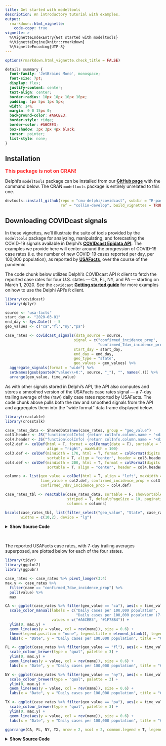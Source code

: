 ```yaml
---
title: Get started with modeltools
description: An introductory tutorial with examples.
output: 
  rmarkdown::html_vignette:
    code-copy: true
vignette: >
  %\VignetteIndexEntry{Get started with modeltools}
  %\VignetteEngine{knitr::rmarkdown}
  %\VignetteEncoding{UTF-8}
---
```


```r
options(rmarkdown.html_vignette.check_title = FALSE)
```

```css
details summary {
  font-family: 'JetBrains Mono', monospace;
  font-size: 7pt;
  display: flex;
  justify-content: center;
  text-align: center;
  border-radius: 10px 10px 10px 10px;
  padding: 1px 5px 1px 5px;
  width: 14%;
  margin: 0 0 15px 0;
  background-color: #A6CEE3;
  border-style: ridge;
  border-color: #A6CEE3;
  box-shadow: 3px 3px 4px black;
  cursor: pointer;
  list-style: none;
}
```


## Installation

<span style="color:#ff3333;"><font size="3"><b>
This package is not on CRAN!
</b></font></span>

Delphi's `modeltools` package can be installed from our 
[**GitHub page**](https://github.com/cmu-delphi/covidcast/tree/main/R-packages/modeltools)
with the command below. The CRAN `modeltools` package is entirely unrelated to 
this one. 

```r
devtools::install_github(repo = "cmu-delphi/covidcast", subdir = "R-packages/modeltools",
                         ref = "collin-develop", build_vignettes = TRUE)
```


## Downloading COVIDcast signals

In these vignettes, we'll illustrate the suite of tools provided by the 
`modeltools` package for analyzing, manipulating, and forecasting the COVID-19 
signals available in Delphi's
[**COVIDcast Epidata API**](https://cmu-delphi.github.io/delphi-epidata/api/covidcast_signals.html).
The examples we provide here will center around the progression of COVID-19 case 
rates (i.e. the number of new COVID-19 cases reported per day, per 100,000 
population), as reported by [**USAFacts**](https://usafacts.org/), over the 
course of the pandemic.

The code chunk below utilizes Delphi's COVIDcast API <tt>R</tt> client to fetch
the reported case rates for four U.S. states --- CA, FL, NY, and PA --- starting
on March 1, 2020. See the `covidcast` 
[**Getting started guide**](https://cmu-delphi.github.io/covidcast/covidcastR/articles/covidcast.html)
for more examples on how to use the Delphi API's <tt>R</tt> client.

```r
library(covidcast)
library(dplyr)

source <- "usa-facts"
start_day <- "2020-03-01"
end_day <- Sys.Date() - 5
geo_values <- c("ca","fl","ny","pa")

case_rates <- covidcast_signals(data_source = source,
                               signal = c("confirmed_incidence_prop",
                                          "confirmed_7dav_incidence_prop"),
                               start_day = start_day,
                               end_day = end_day,
                               geo_type = "state",
                               geo_values = geo_values) %>%
  aggregate_signals(format = "wide") %>%
  setNames(gsub(paste0("value\\+0:", source, "_"), "", names(.))) %>%
  arrange(geo_value, time_value)
```

As with other signals stored in Delphi's API, the API also computes and stores 
a smoothed version of the USAFacts case rates signal --- a 7-day trailing 
average of the (raw) daily case rates reported by USAFacts. The code chunk above
pulls both the raw and smoothed signals from the API and aggregates them
into the "wide format" data frame displayed below.

```r
library(reactable)
library(crosstalk)

case_rates_data <- SharedData$new(case_rates, group = "geo_value")
col3.header <- JS("function(colInfo) {return colInfo.column.name + '<div style=\"color: #999\">Cases per 100,000</div>'}")
col4.header <- JS("function(colInfo) {return colInfo.column.name + '<div style=\"color: #999\">Cases per 100,000 (smoothed)</div>'}")
col2.def <- colDef(html = T, format = colFormat(date = T), sortable = T, 
                   align = "right", maxWidth = 100)
col3.def <- colDef(minWidth = 170, html = T, format = colFormat(digits = 3), 
                   sortable = T, align = "center", header = col3.header)
col4.def <- colDef(minWidth = 200, html = T, format = colFormat(digits = 3), 
                   sortable = T, align = "center", header = col4.header )

columns <- list(geo_value = colDef(html = T, align = "left", maxWidth = 90),
                time_value = col2.def, confirmed_incidence_prop = col3.def,
                confirmed_7dav_incidence_prop = col4.def)

case_rates_tbl <- reactable(case_rates_data, sortable = F, showSortable = T, 
                            striped = T, defaultPageSize = 10, paginationType = "jump",
                            columns = columns)

bscols(case_rates_tbl, list(filter_select("geo_value", "State", case_rates_data, ~toupper(geo_value), multiple = F)),
       widths = c(10,2), device = "lg")
```
<details><summary>**Show Source Code**</summary>
```r
```
</details>
<br>

The reported USAFacts case rates, with 7-day trailing averages superposed, are
plotted below for each of the four states.

```r
library(tidyr)
library(ggplot2)
library(ggpubr)

case_rates <- case_rates %>% pivot_longer(3:4)
max.y <- case_rates %>%
  filter(name == "confirmed_7dav_incidence_prop") %>%
  pull(value) %>%
  max

CA <- ggplot(case_rates %>% filter(geo_value == "ca"), aes(x = time_value)) +
  scale_color_manual(labels = c("Daily cases per 100,000 population", 
                                "Daily cases per 100,000 population (7-day trailing average)"),
                     values = c("#A6CEE3", "#1F78B4")) +
  ylim(0, max.y) +
  geom_line(aes(y = value, col = rev(name)), size = 0.6) +  
  theme(legend.position = "none", legend.title = element_blank(), legend.text = element_text(size = 11)) +
  labs(x = "Date", y = "Daily cases per 100,000 population", title = "COVID-19 case rates in California") 

FL <- ggplot(case_rates %>% filter(geo_value == "fl"), aes(x = time_value)) +
  scale_colour_brewer(type = "qual", palette = 3) + 
  ylim(0, max.y) +
  geom_line(aes(y = value, col = rev(name)), size = 0.6) +  
  labs(x = "Date", y = "Daily cases per 100,000 population", title = "COVID-19 case rates in Florida")

NY <- ggplot(case_rates %>% filter(geo_value == "ny"), aes(x = time_value)) +
  scale_colour_brewer(type = "qual", palette = 3) + 
  ylim(0, max.y) +
  geom_line(aes(y = value, col = rev(name)), size = 0.6) +  
  labs(x = "Date", y = "Daily cases per 100,000 population", title = "COVID-19 case rates in New York")

TX <- ggplot(case_rates %>% filter(geo_value == "pa"), aes(x = time_value)) +
  scale_colour_brewer(type = "qual", palette = 3) + 
  ylim(0, max.y) +
  geom_line(aes(y = value, col = rev(name)), size = 0.6) +  
  labs(x = "Date", y = "Daily cases per 100,000 population", title = "COVID-19 case rates in Pennsylvania")

ggarrange(CA, FL, NY, TX, nrow = 2, ncol = 2, common.legend = T, legend = "bottom", align = "hv")
```
<details><summary>**Show Source Code**</summary>
```r
```
</details>
<br>
